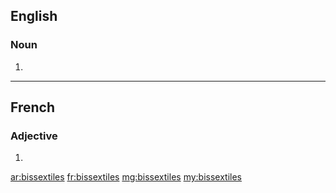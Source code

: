 ==English==

===Noun===
{{head|en|plural}}

# {{plural of|bissextile|lang=en|nocat=1}}

----

==French==

===Adjective===
{{fr-adj-form}}

# {{feminine plural of|bissextil|lang=fr}}

[[ar:bissextiles]]
[[fr:bissextiles]]
[[mg:bissextiles]]
[[my:bissextiles]]